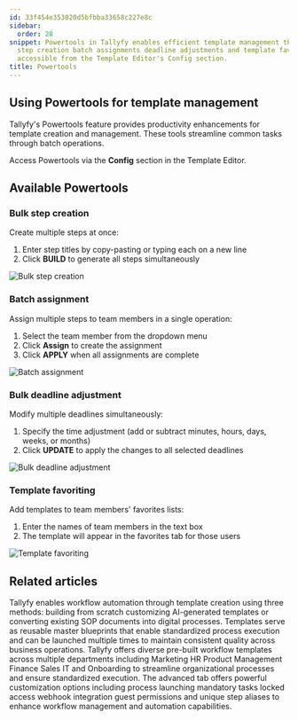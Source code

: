 ```yaml
---
id: 33f454e353020d5bfbba33658c227e8c
sidebar:
  order: 28
snippet: Powertools in Tallyfy enables efficient template management through bulk
  step creation batch assignments deadline adjustments and template favoriting features
  accessible from the Template Editor's Config section.
title: Powertools
---
```


## Using Powertools for template management

Tallyfy's Powertools feature provides productivity enhancements for template creation and management. These tools streamline common tasks through batch operations.

Access Powertools via the **Config** section in the Template Editor.

## Available Powertools

### Bulk step creation

Create multiple steps at once:
1. Enter step titles by copy-pasting or typing each on a new line
2. Click **BUILD** to generate all steps simultaneously

![Bulk step creation](https://screenshots.tallyfy.com/tallyfy%2Fpro%2Fdesktop-light-click-powertools-create-steps.png)

### Batch assignment

Assign multiple steps to team members in a single operation:
1. Select the team member from the dropdown menu
2. Click **Assign** to create the assignment
3. Click **APPLY** when all assignments are complete

![Batch assignment](https://screenshots.tallyfy.com/tallyfy%2Fpro%2Fdesktop-light-click-powertools-assign.png)

### Bulk deadline adjustment

Modify multiple deadlines simultaneously:
1. Specify the time adjustment (add or subtract minutes, hours, days, weeks, or months)
2. Click **UPDATE** to apply the changes to all selected deadlines

![Bulk deadline adjustment](https://screenshots.tallyfy.com/tallyfy%2Fpro%2Fdesktop-light-click-powertools-deadlines.png)

### Template favoriting

Add templates to team members' favorites lists:
1. Enter the names of team members in the text box
2. The template will appear in the favorites tab for those users

![Template favoriting](https://screenshots.tallyfy.com/tallyfy%2Fpro%2Fdesktop-light-click-powertools-favorite.png)


## Related articles
<CardGrid>
<LinkTitleCard header="<b>Templates > Create a template</b>" href="/products/pro/documenting/templates/create-template/" > Tallyfy enables workflow automation through template creation using three methods: building from scratch customizing AI-generated templates or converting existing SOP documents into digital processes. </LinkTitleCard>
<LinkTitleCard header="<b>Documenting > Templates</b>" href="/products/pro/documenting/templates/" > Templates serve as reusable master blueprints that enable standardized process execution and can be launched multiple times to maintain consistent quality across business operations. </LinkTitleCard>
<LinkTitleCard header="<b>Templates > Sample Templates</b>" href="/products/pro/documenting/templates/how-can-i-access-tallyfys-sample-templates/" > Tallyfy offers diverse pre-built workflow templates across multiple departments including Marketing HR Product Management Finance Sales IT and Onboarding to streamline organizational processes and ensure standardized execution. </LinkTitleCard>
<LinkTitleCard header="<b>Tasks > Advanced tab</b>" href="/products/pro/tracking-and-tasks/tasks/how-can-i-utilize-tallyfys-advanced-tab-features/" > The advanced tab offers powerful customization options including process launching mandatory tasks locked access webhook integration guest permissions and unique step aliases to enhance workflow management and automation capabilities. </LinkTitleCard>
</CardGrid>